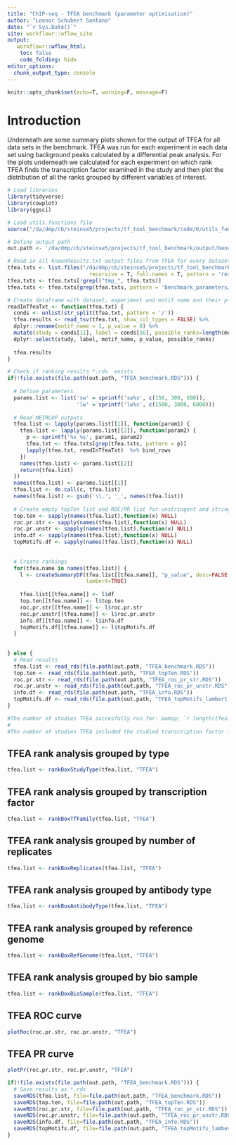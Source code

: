 ```yaml
---
title: "ChIP-seq - TFEA benchmark (parameter optimisation)"
author: "Leonor Schubert Santana"
date: "`r Sys.Date()`" 
site: workflowr::wflow_site
output:
   workflowr::wflow_html:
    toc: false
    code_folding: hide
editor_options:
  chunk_output_type: console
---
```


```r
knitr::opts_chunk$set(echo=T, warning=F, message=F)
```

# Introduction

Underneath are some summary plots shown for the output of TFEA for all data sets in the benchmark. TFEA was run for each experiment in each data set using background peaks calculated by a differential peak analysis. For the plots underneath we calculated for each experiment on which rank TFEA finds the transcription factor examined in the study and then plot the distribution of all the ranks grouped by different variables of interest.

```r
# Load libraries
library(tidyverse)
library(cowplot)
library(ggsci)

# Load utils.functions file
source("/da/dmp/cb/steinse5/projects/tf_tool_benchmark/code/R/utils_functions.R")

# Define output path
out.path <- '/da/dmp/cb/steinse5/projects/tf_tool_benchmark/output/benchmark_data/chipseq_parameters/tfea/'

# Read in all knownResults.txt output files from TFEA for every dataset
tfea.txts <- list.files("/da/dmp/cb/steinse5/projects/tf_tool_benchmark/data/chipseq/",
                          recursive = T, full.names = T, pattern = 'results.txt')
tfea.txts <- tfea.txts[!grepl("tmp_", tfea.txts)]
tfea.txts <- tfea.txts[grep(tfea.txts, pattern = 'benchmark_parameters/TFEA')]

# Create dataframe with dataset, experiment and motif name and their p-value
readInTfeaTxt <- function(tfea.txt) {
  conds <- unlist(str_split(tfea.txt, pattern = '/'))
  tfea.results <- read_tsv(tfea.txt, show_col_types = FALSE) %>%
  dplyr::rename(motif_name = 1, p_value = 8) %>%
  mutate(study = conds[11], label = conds[16], possible_ranks=length(motif_name)) %>%
  dplyr::select(study, label, motif_name, p_value, possible_ranks)
 
  tfea.results
} 

# Check if ranking results *.rds  exists
if(!file.exists(file.path(out.path, "TFEA_benchmark.RDS"))) {
  
  # Define parameters
  params.list <- list('sw' = sprintf('sw%s', c(150, 300, 600)), 
                      'lw' = sprintf('lw%s', c(1500, 3000, 6000)))
 
  # Read MEIRLOP outputs 
  tfea.list <- lapply(params.list[[1]], function(param1) {
    tfea.list <- lapply(params.list[[2]], function(param2) {
      p <- sprintf('%s_%s', param1, param2)
      tfea.txt <- tfea.txts[grep(tfea.txts, pattern = p)]
      lapply(tfea.txt, readInTfeaTxt)  %>% bind_rows 
    })
    names(tfea.list) <- params.list[[2]]
    return(tfea.list)
  })
  names(tfea.list) <- params.list[[1]]
  tfea.list <- do.call(c, tfea.list)
  names(tfea.list) <- gsub('\\.', '_', names(tfea.list))
  
  # Create empty topTen list and ROC/PR list for unstringent and stringent and info
  top.ten <- sapply(names(tfea.list),function(x) NULL)
  roc.pr.str <- sapply(names(tfea.list),function(x) NULL)
  roc.pr.unstr <- sapply(names(tfea.list),function(x) NULL)
  info.df <- sapply(names(tfea.list),function(x) NULL)
  topMotifs.df <- sapply(names(tfea.list),function(x) NULL)
  
  
  # Create rankings 
  for(tfea.name in names(tfea.list)) {
    l <- createSummaryDF(tfea.list[[tfea.name]], "p_value", desc=FALSE, 
                         lambert=TRUE)
    
    tfea.list[[tfea.name]] <- l$df
    top.ten[[tfea.name]] <- l$top.ten
    roc.pr.str[[tfea.name]] <- l$roc.pr.str
    roc.pr.unstr[[tfea.name]] <- l$roc.pr.unstr
    info.df[[tfea.name]] <- l$info.df
    topMotifs.df[[tfea.name]] <- l$topMotifs.df
  }
  
  
} else {
  # Read results
  tfea.list <- read_rds(file.path(out.path, "TFEA_benchmark.RDS"))
  top.ten <- read_rds(file.path(out.path, "TFEA_topTen.RDS"))
  roc.pr.str <- read_rds(file.path(out.path, "TFEA_roc_pr_str.RDS"))
  roc.pr.unstr <- read_rds(file.path(out.path, "TFEA_roc_pr_unstr.RDS"))
  info.df <- read_rds(file.path(out.path, "TFEA_info.RDS"))
  topMotifs.df <- read_rds(file.path(out.path, "TFEA_topMotifs_lambert.RDS"))
}

#The number of studies TFEA succesfully run for: &emsp; `r length(tfea.txts)` \
#
#The number of studies TFEA included the studied transcription factor in their results at all: &emsp; `r nrow(tfea.list[[1]])`

```


## TFEA rank analysis grouped by type {.tabset}

```r
tfea.list <- rankBoxStudyType(tfea.list, "TFEA")
```

## TFEA rank analysis grouped by transcription factor {.tabset}

```r
tfea.list <- rankBoxTfFamily(tfea.list, "TFEA")
```

## TFEA rank analysis grouped by number of replicates {.tabset}

```r
tfea.list <- rankBoxReplicates(tfea.list, "TFEA")
```

## TFEA rank analysis grouped by antibody type {.tabset}

```r
tfea.list <- rankBoxAntibodyType(tfea.list, "TFEA")
```

## TFEA rank analysis grouped by reference genome {.tabset}

```r
tfea.list <- rankBoxRefGenome(tfea.list, "TFEA")
```

## TFEA rank analysis grouped by bio sample {.tabset}

```r
tfea.list <- rankBoxBioSample(tfea.list, "TFEA")
```

## TFEA ROC curve {.tabset}

```r
plotRoc(roc.pr.str, roc.pr.unstr, "TFEA")
```

## TFEA PR curve {.tabset}

```r
plotPr(roc.pr.str, roc.pr.unstr, "TFEA")
```

```r
if(!file.exists(file.path(out.path, "TFEA_benchmark.RDS"))) {
  # Save results as *.rds
  saveRDS(tfea.list, file=file.path(out.path, "TFEA_benchmark.RDS"))
  saveRDS(top.ten, file=file.path(out.path, "TFEA_topTen.RDS"))
  saveRDS(roc.pr.str, file=file.path(out.path, "TFEA_roc_pr_str.RDS"))
  saveRDS(roc.pr.unstr, file=file.path(out.path, "TFEA_roc_pr_unstr.RDS"))
  saveRDS(info.df, file=file.path(out.path, "TFEA_info.RDS"))
  saveRDS(topMotifs.df, file=file.path(out.path, "TFEA_topMotifs_lambert.RDS"))
}
```

